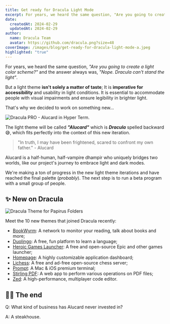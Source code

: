 ```yaml
---
title: Get ready for Dracula Light Mode
excerpt: For years, we heard the same question, "Are you going to create a light color scheme?" and the answer always was, "Nope. Dracula can't stand the light".
date:
  createdAt: 2024-02-29
  updatedAt: 2024-02-29
author:
  name: Dracula Team
  avatar: https://github.com/dracula.png?size=48
coverImage: /images/blog/get-ready-for-dracula-light-mode-a.jpeg
highlighted: "true"
---
```


For years, we heard the same question, _"Are you going to create a light color scheme?"_ and the answer always was, _"Nope. Dracula can't stand the light"_.

But a light theme **isn't solely a matter of taste**; It is **imperative for accessibility** and usability in light conditions. It is essential to accommodate people with visual impairments and ensure legibility in brighter light.

That's why we decided to work on something new...

![Dracula PRO - Alucard in Hyper Term.](/images/blog/get-ready-for-dracula-light-mode-a.jpeg)

The light theme will be called **_"Alucard"_** which is **_Dracula_** spelled backward 😅, which fits perfectly into the context of this new iteration.

> "In truth, I may have been frightened, scared to confront my own father." - Alucard

Alucard is a half-human, half-vampire dhampir who uniquely bridges two worlds, like our project's journey to embrace light and dark modes.

We're making a ton of progress in the new light theme iterations and have reached the final palette (_probably_). The next step is to run a beta program with a small group of people.

## ✨ New on Dracula

![Dracula Theme for Papirus Folders](/images/blog/get-ready-for-dracula-light-mode-b.jpeg)

Meet the 10 new themes that joined Dracula recently:

- [BookWyrm](/bookwyrm): A network to monitor your reading, talk about books and more;
- [Duolingo](/duoling): A free, fun platform to learn a language;
- [Heroic Games Launcher](/heroic-games-launcher): A free and open-source Epic and other games launcher;
- [Homepage](/homepage): A highly customizable application dashboard;
- [Lichess](/lichess): A free and ad-free open-source chess server;
- [Prompt](/prompt): A Mac & iOS premium terminal;
- [Stirling PDF](/stirling-pdf): A web app to perform various operations on PDF files;
- [Zed](/zed): A high-performance, multiplayer code editor.

## 👋🏻 The end

Q: What kind of business has Alucard never invested in?

A: A steakhouse.
